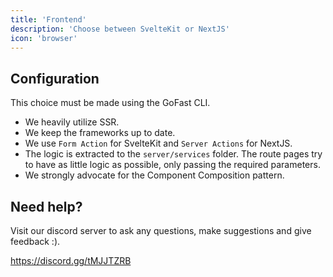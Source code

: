 ```yaml
---
title: 'Frontend'
description: 'Choose between SvelteKit or NextJS'
icon: 'browser'
---
```


## Configuration

This choice must be made using the GoFast CLI.

- We heavily utilize SSR.
- We keep the frameworks up to date.
- We use `Form Action` for SvelteKit and `Server Actions` for NextJS.
- The logic is extracted to the `server/services` folder. The route pages try to have as little logic as possible, only passing the required parameters.
- We strongly advocate for the Component Composition pattern.

## Need help?

Visit our discord server to ask any questions, make suggestions and give feedback :).

https://discord.gg/tMJJTZRB
